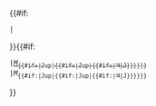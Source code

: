 {{#if:{{{1|}}}
 |{{nowrap|{{{1}}}}}&nbsp;
}}{{#if:{{{link|}}}
 |[[木星質量|<i>M</i><sub>{{#if:{{{jup|}}}|Jup|{{#if:{{{Jup|}}}|Jup|{{#if:{{{greek|}}}|<big>&#9795;</big>|J}}}}}}</sub>]]
 |<i>M</i><sub>{{#if:{{{jup|}}}|Jup|{{#if:{{{Jup|}}}|Jup|{{#if:{{{greek|}}}|<big>&#9795;</big>|J}}}}}}</sub>
}}<noinclude>
{{documentation}}
</noinclude>
